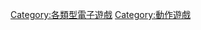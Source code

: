 {{Cat main}}
{{DEFAULTSORT:Shooter_video_games}}
[[Category:各類型電子遊戲|Category:各類型電子遊戲]]
[[Category:動作遊戲|Category:動作遊戲]]